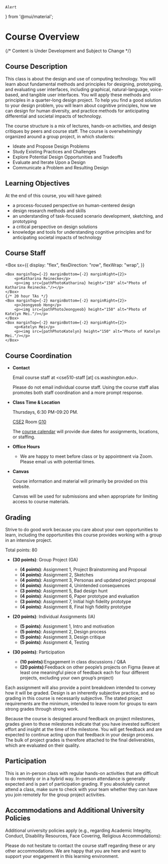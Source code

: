 



    Alert
} from '@mui/material';

# Course Overview

{/* <Alert severity='error'>Content is Under Development and Subject to Change</Alert> */}

## Course Description

This class is about the design and use of computing technology. You will learn about fundamental methods and principles for designing, prototyping, and evaluating user interfaces, including graphical, natural-language, voice-based, and tangible user interfaces. You will apply these methods and principles in a quarter-long design project. To help you find a good solution to your design problem, you will learn about cognitive principles, how we can design for human diversity, and practice methods for anticipating differential and societal impacts of technology. 

The course structure is a mix of lectures, hands-on activities, and design critiques by peers and course staff.
The course is overwhelmingly organized around a group project, in which students:

- Ideate and Propose Design Problems
- Study Existing Practices and Challenges
- Explore Potential Design Opportunities and Tradeoffs
- Evaluate and Iterate Upon a Design
- Communicate a Problem and Resulting Design

## Learning Objectives

At the end of this course, you will have gained: 
- a process-focused perspective on human-centered design
- design research methods and skills
- an understanding of task-focused scenario development, sketching, and prototyping
- a critical perspective on design solutions
- knowledge and tools for understanding cognitive principles and for anticipating societal impacts of technology

## Course Staff

<Box
    sx={{
        display: "flex",
        flexDirection: "row",
        flexWrap: "wrap",
    }}
>
    <Box marginTop={-2} marginBottom={-2} marginRight={2}>
        <p>Katharina Reinecke</p>
        <p><img src={pathPhotoKatharina} height="150" alt="Photo of Katharina Reinecke."/></p>
    </Box>
    {/* 20 hour TAs */}
    <Box marginTop={-2} marginBottom={-2} marginRight={2}>
        <p>Jeongyeob Hong</p>
        <p><img src={pathPhotoJeongyeob} height="150" alt="Photo of Katelyn Mei."/></p>
    </Box>
    <Box marginTop={-2} marginBottom={-2} marginRight={2}>
        <p>Katelyn Mei</p>
        <p><img src={pathPhotoKatelyn} height="150" alt="Photo of Katelyn Mei."/></p>
    </Box>



</Box>

## Course Coordination

- __Contact__

  Email course staff at &lt;cse510-staff [at] cs.washington.edu&gt;.

  Please do not email individual course staff.
  Using the course staff alias promotes both staff coordination and a more prompt response.

- __Class Time & Location__

  Thursdays, 6:30 PM-09:20 PM.

  [CSE2](https://www.washington.edu/maps/#!/cse2)
  Room [G10](https://www.washington.edu/classroom/cse2+G10)

  The [course calendar](/calendar) will provide due dates for assignments, locations, or staffing.

- __Office Hours__

  - We are happy to meet before class or by appointment via Zoom. Please email us with potential times. 

- __Canvas__

  <p><CourseInformationLink linkName='linkCanvas' /></p>

  Course information and material will primarily be provided on this website.

  Canvas will be used for submissions and when appropriate for limiting access to course materials.

## Grading

Strive to do good work because you care about your own opportunities to learn,
including the opportunities this course provides working with a group in an intensive project.

Total points: 80

- __(30 points)__: Group Project (GA)
  - __(4 points)__: Assignment 1, Project Brainstorming and Proposal
  - __(4 points)__: Assignment 2, Sketches
  - __(4 points)__: Assignment 3, Personas and updated project proposal
  - __(4 points)__: Assignment 4, Unintended consequences
  - __(3 points)__: Assignment 5, Bad design hunt
  - __(4 points)__: Assignment 6, Paper prototype and evaluation
  - __(3 points)__: Assignment 7, Initial high fidelity prototype
  - __(4 points)__: Assignment 8, Final high fidelity prototype

- __(20 points)__: Individual Assignments (IA)
  - __(5 points)__: Assignment 1, Intro and motivation
  - __(5 points)__: Assignment 2, Design process
  - __(5 points)__: Assignment 3, Design critique
  - __(5 points)__: Assignment 4, Testing

- __(30 points)__: Participation
  - __(10 points)__:Engagement in class discussions / Q&A
  - __(20 points)__:Feedback on other people’s projects on Figma (leave at least one meaningful piece of feedback each for four different projects, excluding your own group’s project)

Each assignment will also provide a point breakdown intended to convey how it will be graded.
Design is an inherently subjective practice, and so grading in this course is necessarily subjective.
The stated project requirements are the minimum,
intended to leave room for groups to earn strong grades through strong work.

Because the course is designed around feedback on project milestones, grades given to those milestones indicate
that you have invested sufficient effort and insight at the time of the milestone.
You will get feedback and are expected to continue acting upon that feedback in your design process.
The bulk of project grades is therefore attached to the final deliverables, which are evaluated on their quality.

## Participation

This is an in-person class with regular hands-on activities that are difficult to do remotely or in a hybrid way. In-person attendance is generally expected and is part of participation grading. If you absolutely cannot attend a class, make sure to check with your team whether they can have you join remotely for the group project activities. 

## Accommodations and Additional University Policies

Additional university policies apply
(e.g., regarding Academic Integrity, Conduct, Disability Resources, Face Covering, Religious Accommodations):

<p><CourseInformationLink linkName='linkUniversitySyllabusGuidelines' /></p>

Please do not hesitate to contact the course staff regarding these or any other accommodations.
We are happy that you are here and want to support your engagement in this learning environment.

